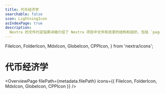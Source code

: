 ```yaml
---
title: 代币经济学
searchable: false
icon: LightningIcon
asIndexPage: true
description:
  Nextra 的文件约定指南详细介绍了 Nextra 项目中文件和目录的结构和组织，包括 `page.mdx`、`_meta.js` 和 `mdx-components.js` 文件的使用，以及 `content` 和 `src` 目录。
---
```


  FileIcon,
  FolderIcon,
  MdxIcon,
  GlobeIcon,
  CPPIcon,
} from 'nextra/icons';

# 代币经济学

<OverviewPage
  filePath={metadata.filePath}
  icons={{ FileIcon, FolderIcon, MdxIcon, GlobeIcon, CPPIcon }}
/>
